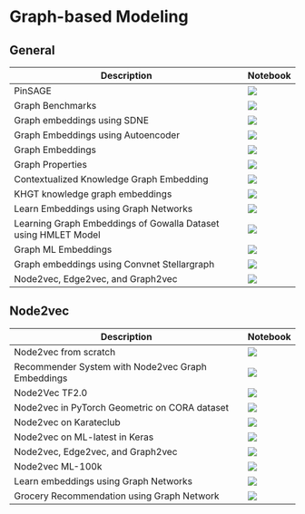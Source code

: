 # Graph-based Modeling


## General

| Description | Notebook | 
| ----------- | -------- |
| PinSAGE | <a href="https://nbviewer.org/github/recohut/notebook/blob/master/_notebooks/2021-06-23-pinsage-graph-movielens-1m.ipynb" alt=""> <img src="https://colab.research.google.com/assets/colab-badge.svg" /></a>|
| Graph Benchmarks | <a href="https://nbviewer.org/github/recohut/notebook/blob/master/_notebooks/2022-01-21-graph-benchmarks.ipynb" alt=""> <img src="https://colab.research.google.com/assets/colab-badge.svg" /></a>|
| Graph embeddings using SDNE | <a href="https://nbviewer.org/github/recohut/notebook/blob/master/_notebooks/2022-01-22-graph-sdne.ipynb" alt=""> <img src="https://colab.research.google.com/assets/colab-badge.svg" /></a>|
| Graph Embeddings using Autoencoder | <a href="https://nbviewer.org/github/recohut/notebook/blob/master/_notebooks/2022-01-30-graph-ae.ipynb" alt=""> <img src="https://colab.research.google.com/assets/colab-badge.svg" /></a>|
| Graph Embeddings | <a href="https://nbviewer.org/github/recohut/notebook/blob/master/_notebooks/2022-01-30-graph-embedding.ipynb" alt=""> <img src="https://colab.research.google.com/assets/colab-badge.svg" /></a>|
| Graph Properties | <a href="https://nbviewer.org/github/recohut/notebook/blob/master/_notebooks/2022-01-30-graph-properties.ipynb" alt=""> <img src="https://colab.research.google.com/assets/colab-badge.svg" /></a>|
| Contextualized Knowledge Graph Embedding | <a href="https://nbviewer.org/github/recohut/notebook/blob/master/_notebooks/T403235%20%7C%20Contextualized%20Knowledge%20Graph%20Embedding.ipynb" alt=""> <img src="https://colab.research.google.com/assets/colab-badge.svg" /></a>|
| KHGT knowledge graph embeddings | <a href="https://nbviewer.org/github/recohut/notebook/blob/master/_notebooks/T457098%20%7C%20KHGT%20knowledge%20graph%20embeddings.ipynb" alt=""> <img src="https://colab.research.google.com/assets/colab-badge.svg" /></a>|
| Learn Embeddings using Graph Networks | <a href="https://nbviewer.org/github/recohut/notebook/blob/master/_notebooks/T516490%20%7C%20Learn%20embeddings%20using%20Graph%20Networks.ipynb" alt=""> <img src="https://colab.research.google.com/assets/colab-badge.svg" /></a>|
| Learning Graph Embeddings of Gowalla Dataset using HMLET Model | <a href="https://nbviewer.org/github/recohut/notebook/blob/master/_notebooks/T611269%20%7C%20Learning%20Graph%20Embeddings%20of%20Gowalla%20Dataset%20using%20HMLET%20Model.ipynb" alt=""> <img src="https://colab.research.google.com/assets/colab-badge.svg" /></a>|
| Graph ML Embeddings | <a href="https://nbviewer.org/github/recohut/notebook/blob/master/_notebooks/T674201%20%7C%20Graph%20embeddings.ipynb" alt=""> <img src="https://colab.research.google.com/assets/colab-badge.svg" /></a>|
| Graph embeddings using Convnet Stellargraph | <a href="https://nbviewer.org/github/recohut/notebook/blob/master/_notebooks/T873032%20%7C%20Graph%20embeddings%20using%20Convnet%20Stellargraph.ipynb" alt=""> <img src="https://colab.research.google.com/assets/colab-badge.svg" /></a>|
| Node2vec, Edge2vec, and Graph2vec | <a href="https://nbviewer.org/github/recohut/notebook/blob/master/_notebooks/T926278%20%7C%20Node2vec%2C%20Edge2vec%2C%20and%20Graph2vec.ipynb" alt=""> <img src="https://colab.research.google.com/assets/colab-badge.svg" /></a>|


## Node2vec

| Description | Notebook | 
| ----------- | -------- |
| Node2vec from scratch | <a href="https://nbviewer.org/github/recohut/notebook/blob/master/_notebooks/2022-01-22-node2vec.ipynb" alt=""> <img src="https://colab.research.google.com/assets/colab-badge.svg" /></a>|
| Recommender System with Node2vec Graph Embeddings | <a href="https://nbviewer.org/github/recohut/notebook/blob/master/_notebooks/2021-04-24-Recommendation-Node2vec.ipynb" alt=""> <img src="https://colab.research.google.com/assets/colab-badge.svg" /></a>|
| Node2Vec TF2.0 | <a href="https://nbviewer.org/github/recohut/notebook/blob/master/_notebooks/2022-01-23-node2vec-tf.ipynb" alt=""> <img src="https://colab.research.google.com/assets/colab-badge.svg" /></a>|
| Node2vec in PyTorch Geometric on CORA dataset | <a href="https://nbviewer.org/github/recohut/notebook/blob/master/_notebooks/T611050%20%7C%20Node2vec%20in%20PyTorch%20Geometric%20on%20CORA%20dataset.ipynb" alt=""> <img src="https://colab.research.google.com/assets/colab-badge.svg" /></a>|
| Node2vec on Karateclub | <a href="https://nbviewer.org/github/recohut/notebook/blob/master/_notebooks/T815556%20%7C%20Node2vec%20on%20Karateclub.ipynb" alt=""> <img src="https://colab.research.google.com/assets/colab-badge.svg" /></a>|
| Node2vec on ML-latest in Keras | <a href="https://nbviewer.org/github/recohut/notebook/blob/master/_notebooks/T894941%20%7C%20Node2vec%20on%20ML-latest%20in%20Keras.ipynb" alt=""> <img src="https://colab.research.google.com/assets/colab-badge.svg" /></a>|
| Node2vec, Edge2vec, and Graph2vec | <a href="https://nbviewer.org/github/recohut/notebook/blob/master/_notebooks/T926278%20%7C%20Node2vec%2C%20Edge2vec%2C%20and%20Graph2vec.ipynb" alt=""> <img src="https://colab.research.google.com/assets/colab-badge.svg" /></a>|
| Node2vec ML-100k | <a href="https://nbviewer.org/github/recohut/notebook/blob/master/_notebooks/recograph-04-node2vec-movielens-100k.ipynb" alt=""> <img src="https://colab.research.google.com/assets/colab-badge.svg" /></a>|
| Learn embeddings using Graph Networks | <a href="https://nbviewer.org/github/recohut/notebook/blob/master/_notebooks/2021-06-25-graph-network-learn-embeddings.ipynb" alt=""> <img src="https://colab.research.google.com/assets/colab-badge.svg" /></a>|
| Grocery Recommendation using Graph Network | <a href="https://nbviewer.org/github/recohut/notebook/blob/master/_notebooks/2021-07-23-grocery-recommendation-using-graph-network.ipynb" alt=""> <img src="https://colab.research.google.com/assets/colab-badge.svg" /></a>|